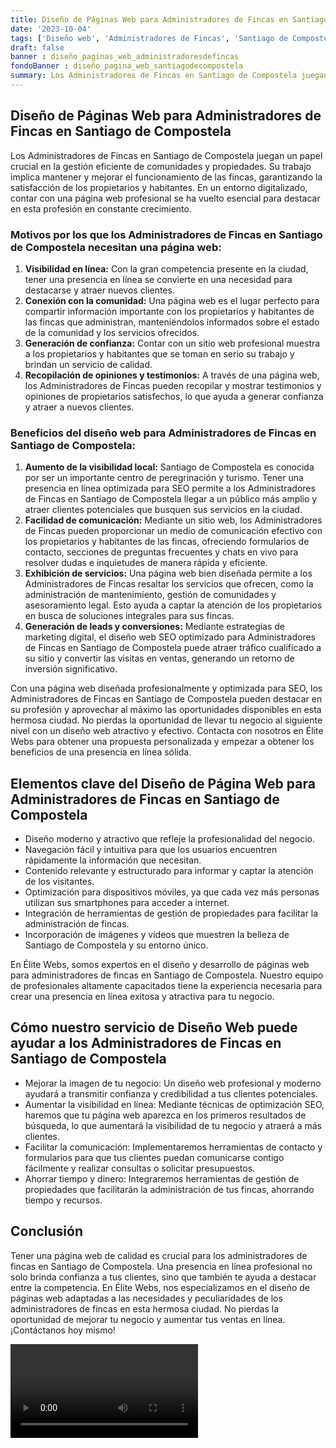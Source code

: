 ```yaml
---
title: Diseño de Páginas Web para Administradores de Fincas en Santiago de Compostela
date: '2023-10-04'
tags: ['Diseño web', 'Administradores de Fincas', 'Santiago de Compostela']
draft: false
banner : diseño_paginas_web_administradoresdefincas
fondoBanner : diseño_pagina_web_santiagodecompostela
summary: Los Administradores de Fincas en Santiago de Compostela juegan un papel crucial en la gestión eficiente de comunidades y propiedades. Su trabajo implica mantener y mejorar el funcionamiento de las fincas, garantizando la satisfacción de los propietarios y habitantes. En un entorno digitalizado, contar con una página web profesional se ha vuelto esencial para destacar en esta profesión en constante crecimiento.
---
```


## Diseño de Páginas Web para Administradores de Fincas en Santiago de Compostela

Los Administradores de Fincas en Santiago de Compostela juegan un papel crucial en la gestión eficiente de comunidades y propiedades. Su trabajo implica mantener y mejorar el funcionamiento de las fincas, garantizando la satisfacción de los propietarios y habitantes. En un entorno digitalizado, contar con una página web profesional se ha vuelto esencial para destacar en esta profesión en constante crecimiento.

### Motivos por los que los Administradores de Fincas en Santiago de Compostela necesitan una página web:

1. **Visibilidad en línea:** Con la gran competencia presente en la ciudad, tener una presencia en línea se convierte en una necesidad para destacarse y atraer nuevos clientes.
2. **Conexión con la comunidad:** Una página web es el lugar perfecto para compartir información importante con los propietarios y habitantes de las fincas que administran, manteniéndolos informados sobre el estado de la comunidad y los servicios ofrecidos.
3. **Generación de confianza:** Contar con un sitio web profesional muestra a los propietarios y habitantes que se toman en serio su trabajo y brindan un servicio de calidad.
4. **Recopilación de opiniones y testimonios:** A través de una página web, los Administradores de Fincas pueden recopilar y mostrar testimonios y opiniones de propietarios satisfechos, lo que ayuda a generar confianza y atraer a nuevos clientes.

### Beneficios del diseño web para Administradores de Fincas en Santiago de Compostela:

1. **Aumento de la visibilidad local:** Santiago de Compostela es conocida por ser un importante centro de peregrinación y turismo. Tener una presencia en línea optimizada para SEO permite a los Administradores de Fincas en Santiago de Compostela llegar a un público más amplio y atraer clientes potenciales que busquen sus servicios en la ciudad.
2. **Facilidad de comunicación:** Mediante un sitio web, los Administradores de Fincas pueden proporcionar un medio de comunicación efectivo con los propietarios y habitantes de las fincas, ofreciendo formularios de contacto, secciones de preguntas frecuentes y chats en vivo para resolver dudas e inquietudes de manera rápida y eficiente.
3. **Exhibición de servicios:** Una página web bien diseñada permite a los Administradores de Fincas resaltar los servicios que ofrecen, como la administración de mantenimiento, gestión de comunidades y asesoramiento legal. Esto ayuda a captar la atención de los propietarios en busca de soluciones integrales para sus fincas.
4. **Generación de leads y conversiones:** Mediante estrategias de marketing digital, el diseño web SEO optimizado para Administradores de Fincas en Santiago de Compostela puede atraer tráfico cualificado a su sitio y convertir las visitas en ventas, generando un retorno de inversión significativo.

Con una página web diseñada profesionalmente y optimizada para SEO, los Administradores de Fincas en Santiago de Compostela pueden destacar en su profesión y aprovechar al máximo las oportunidades disponibles en esta hermosa ciudad. No pierdas la oportunidad de llevar tu negocio al siguiente nivel con un diseño web atractivo y efectivo. Contacta con nosotros en Élite Webs para obtener una propuesta personalizada y empezar a obtener los beneficios de una presencia en línea sólida.

<GifSeo />

<Cta />

## Elementos clave del Diseño de Página Web para Administradores de Fincas en Santiago de Compostela

- Diseño moderno y atractivo que refleje la profesionalidad del negocio.
- Navegación fácil y intuitiva para que los usuarios encuentren rápidamente la información que necesitan.
- Contenido relevante y estructurado para informar y captar la atención de los visitantes.
- Optimización para dispositivos móviles, ya que cada vez más personas utilizan sus smartphones para acceder a internet.
- Integración de herramientas de gestión de propiedades para facilitar la administración de fincas.
- Incorporación de imágenes y videos que muestren la belleza de Santiago de Compostela y su entorno único.

En Élite Webs, somos expertos en el diseño y desarrollo de páginas web para administradores de fincas en Santiago de Compostela. Nuestro equipo de profesionales altamente capacitados tiene la experiencia necesaria para crear una presencia en línea exitosa y atractiva para tu negocio.

## Cómo nuestro servicio de Diseño Web puede ayudar a los Administradores de Fincas en Santiago de Compostela

- Mejorar la imagen de tu negocio: Un diseño web profesional y moderno ayudará a transmitir confianza y credibilidad a tus clientes potenciales.
- Aumentar la visibilidad en línea: Mediante técnicas de optimización SEO, haremos que tu página web aparezca en los primeros resultados de búsqueda, lo que aumentará la visibilidad de tu negocio y atraerá a más clientes.
- Facilitar la comunicación: Implementaremos herramientas de contacto y formularios para que tus clientes puedan comunicarse contigo fácilmente y realizar consultas o solicitar presupuestos.
- Ahorrar tiempo y dinero: Integraremos herramientas de gestión de propiedades que facilitarán la administración de tus fincas, ahorrando tiempo y recursos.

## Conclusión

Tener una página web de calidad es crucial para los administradores de fincas en Santiago de Compostela. Una presencia en línea profesional no solo brinda confianza a tus clientes, sino que también te ayuda a destacar entre la competencia. En Élite Webs, nos especializamos en el diseño de páginas web adaptadas a las necesidades y peculiaridades de los administradores de fincas en esta hermosa ciudad. No pierdas la oportunidad de mejorar tu negocio y aumentar tus ventas en línea. ¡Contáctanos hoy mismo!

<Video />

<CtaBot job='Administradores de Fincas' city='Santiago de Compostela'/>

<Gmaps query='Santiago de Compostela+españa+maps' />